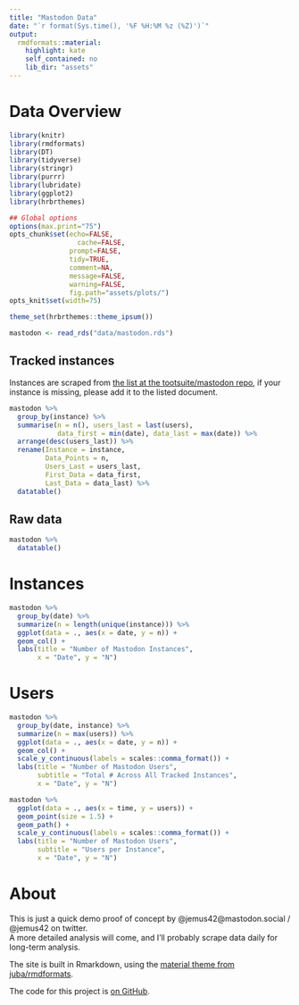 ```yaml
---
title: "Mastodon Data"
date: "`r format(Sys.time(), '%F %H:%M %z (%Z)')`"
output:
  rmdformats::material:
    highlight: kate
    self_contained: no
    lib_dir: "assets"
---
```


# Data Overview

```r
library(knitr)
library(rmdformats)
library(DT)
library(tidyverse)
library(stringr)
library(purrr)
library(lubridate)
library(ggplot2)
library(hrbrthemes)

## Global options
options(max.print="75")
opts_chunk$set(echo=FALSE,
	             cache=FALSE,
               prompt=FALSE,
               tidy=TRUE,
               comment=NA,
               message=FALSE,
               warning=FALSE,
               fig.path="assets/plots/")
opts_knit$set(width=75)

theme_set(hrbrthemes::theme_ipsum())
```

```r
mastodon <- read_rds("data/mastodon.rds")
```

## Tracked instances

Instances are scraped from [the list at  the tootsuite/mastodon repo](https://github.com/tootsuite/mastodon/blob/master/docs/Using-Mastodon/List-of-Mastodon-instances.md), if your instance is missing, please add it to the listed document.

```r
mastodon %>%
  group_by(instance) %>%
  summarise(n = n(), users_last = last(users), 
            data_first = min(date), data_last = max(date)) %>%
  arrange(desc(users_last)) %>%
  rename(Instance = instance,
         Data_Points = n,
         Users_Last = users_last,
         First_Data = data_first,
         Last_Data = data_last) %>%
  datatable()
```

## Raw data

```r
mastodon %>%
  datatable()
```


# Instances

```r
mastodon %>% 
  group_by(date) %>%
  summarize(n = length(unique(instance))) %>%
  ggplot(data = ., aes(x = date, y = n)) +
  geom_col() +
  labs(title = "Number of Mastodon Instances",
       x = "Date", y = "N")
```


# Users

```r
mastodon %>% 
  group_by(date, instance) %>%
  summarize(n = max(users)) %>%
  ggplot(data = ., aes(x = date, y = n)) +
  geom_col() +
  scale_y_continuous(labels = scales::comma_format()) +
  labs(title = "Number of Mastodon Users",
       subtitle = "Total # Across All Tracked Instances",
       x = "Date", y = "N")
```

```r
mastodon %>%
  ggplot(data = ., aes(x = time, y = users)) +
  geom_point(size = 1.5) +
  geom_path() +
  scale_y_continuous(labels = scales::comma_format()) +
  labs(title = "Number of Mastodon Users",
       subtitle = "Users per Instance",
       x = "Date", y = "N")
```

# About

This is just a quick demo proof of concept by @jemus42@mastodon.social / @jemus42 on twitter.  
A more detailed analysis will come, and I'll probably scrape data daily for long-term analysis.

The site is built in Rmarkdown, using the [material theme from juba/rmdformats](https://github.com/juba/rmdformats#material-format).

The code for this project is [on GitHub](https://github.com/jemus42/mastodon-instance-stats).
